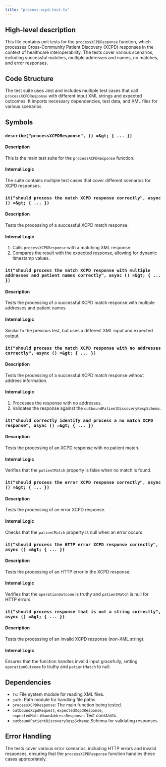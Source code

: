 ```yaml
---
title: "process-xcpd.test.ts"
---
```


## High-level description
This file contains unit tests for the `processXCPDResponse` function, which processes Cross-Community Patient Discovery (XCPD) responses in the context of healthcare interoperability. The tests cover various scenarios, including successful matches, multiple addresses and names, no matches, and error responses.

## Code Structure
The test suite uses Jest and includes multiple test cases that call `processXCPDResponse` with different input XML strings and expected outcomes. It imports necessary dependencies, test data, and XML files for various scenarios.

## Symbols

### `describe("processXCPDResponse", () =&gt; { ... })`
#### Description
This is the main test suite for the `processXCPDResponse` function.

#### Internal Logic
The suite contains multiple test cases that cover different scenarios for XCPD responses.

### `it("should process the match XCPD response correctly", async () =&gt; { ... })`
#### Description
Tests the processing of a successful XCPD match response.

#### Internal Logic
1. Calls `processXCPDResponse` with a matching XML response.
2. Compares the result with the expected response, allowing for dynamic timestamp values.

### `it("should process the match XCPD response with multiple addresses and patient names correctly", async () =&gt; { ... })`
#### Description
Tests the processing of a successful XCPD match response with multiple addresses and patient names.

#### Internal Logic
Similar to the previous test, but uses a different XML input and expected output.

### `it("should process the match XCPD response with no addresses correctly", async () =&gt; { ... })`
#### Description
Tests the processing of a successful XCPD match response without address information.

#### Internal Logic
1. Processes the response with no addresses.
2. Validates the response against the `outboundPatientDiscoveryRespSchema`.

### `it("should correctly identify and process a no match XCPD response", async () =&gt; { ... })`
#### Description
Tests the processing of an XCPD response with no patient match.

#### Internal Logic
Verifies that the `patientMatch` property is false when no match is found.

### `it("should process the error XCPD response correctly", async () =&gt; { ... })`
#### Description
Tests the processing of an error XCPD response.

#### Internal Logic
Checks that the `patientMatch` property is null when an error occurs.

### `it("should process the HTTP error XCPD response correctly", async () =&gt; { ... })`
#### Description
Tests the processing of an HTTP error in the XCPD response.

#### Internal Logic
Verifies that the `operationOutcome` is truthy and `patientMatch` is null for HTTP errors.

### `it("should process response that is not a string correctly", async () =&gt; { ... })`
#### Description
Tests the processing of an invalid XCPD response (non-XML string).

#### Internal Logic
Ensures that the function handles invalid input gracefully, setting `operationOutcome` to truthy and `patientMatch` to null.

## Dependencies
- `fs`: File system module for reading XML files.
- `path`: Path module for handling file paths.
- `processXCPDResponse`: The main function being tested.
- `outboundXcpdRequest`, `expectedXcpdResponse`, `expectedMultiNameAddressResponse`: Test constants.
- `outboundPatientDiscoveryRespSchema`: Schema for validating responses.

## Error Handling
The tests cover various error scenarios, including HTTP errors and invalid responses, ensuring that the `processXCPDResponse` function handles these cases appropriately.